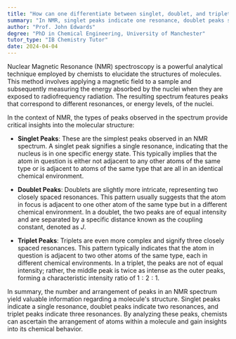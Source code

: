```yaml
---
title: "How can one differentiate between singlet, doublet, and triplet peaks in NMR?"
summary: "In NMR, singlet peaks indicate one resonance, doublet peaks signify two closely spaced resonances, and triplet peaks reflect three closely spaced resonances."
author: "Prof. John Edwards"
degree: "PhD in Chemical Engineering, University of Manchester"
tutor_type: "IB Chemistry Tutor"
date: 2024-04-04
---
```


Nuclear Magnetic Resonance (NMR) spectroscopy is a powerful analytical technique employed by chemists to elucidate the structures of molecules. This method involves applying a magnetic field to a sample and subsequently measuring the energy absorbed by the nuclei when they are exposed to radiofrequency radiation. The resulting spectrum features peaks that correspond to different resonances, or energy levels, of the nuclei.

In the context of NMR, the types of peaks observed in the spectrum provide critical insights into the molecular structure:

- **Singlet Peaks**: These are the simplest peaks observed in an NMR spectrum. A singlet peak signifies a single resonance, indicating that the nucleus is in one specific energy state. This typically implies that the atom in question is either not adjacent to any other atoms of the same type or is adjacent to atoms of the same type that are all in an identical chemical environment.

- **Doublet Peaks**: Doublets are slightly more intricate, representing two closely spaced resonances. This pattern usually suggests that the atom in focus is adjacent to one other atom of the same type but in a different chemical environment. In a doublet, the two peaks are of equal intensity and are separated by a specific distance known as the coupling constant, denoted as $J$.

- **Triplet Peaks**: Triplets are even more complex and signify three closely spaced resonances. This pattern typically indicates that the atom in question is adjacent to two other atoms of the same type, each in different chemical environments. In a triplet, the peaks are not of equal intensity; rather, the middle peak is twice as intense as the outer peaks, forming a characteristic intensity ratio of $1:2:1$.

In summary, the number and arrangement of peaks in an NMR spectrum yield valuable information regarding a molecule's structure. Singlet peaks indicate a single resonance, doublet peaks indicate two resonances, and triplet peaks indicate three resonances. By analyzing these peaks, chemists can ascertain the arrangement of atoms within a molecule and gain insights into its chemical behavior.
    